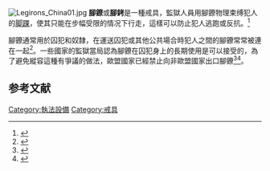 [[File:Legirons_China01.jpg|thumb]]
'''腳鐐'''或'''腳銬'''是一種戒具，監獄人員用腳鐐物理束缚犯人的[[脚踝|脚踝]]，使其只能在步幅受限的情况下行走，這樣可以防止犯人逃跑或反抗。<ref>{{cite EB1911|wstitle=Fetters and Handcuffs|volume=10|page=296}}</ref>

腳鐐通常用於囚犯和奴隸，在運送囚犯或其他公共場合時犯人之間的腳鐐常常被連在一起<ref>{{cite web|last=Reynolds |first=Marylee |title=Back on the Chain Gang |url=http://go.galegroup.com/ |work=Corrections Today |publisher=Gale group |access-date=1 October 2013 |url-status=dead |archive-url=https://web.archive.org/web/20110521185035/http://go.galegroup.com/ |archive-date=May 21, 2011 }}</ref>。一些國家的監獄當局認為腳鐐在囚犯身上的長期使用是可以接受的，為了避免縱容這種有爭議的做法，歐盟國家已經禁止向非歐盟國家出口腳鐐<ref>{{cite news |author1=Steve Wright |title=Civilising the torture trade |url=https://www.theguardian.com/science/2003/mar/13/research.science1 |accessdate=2022-03-19 |work=The Guardian |date=2003-03-13 |archive-date=2021-11-20 |archive-url=https://web.archive.org/web/20211120032632/https://www.theguardian.com/science/2003/mar/13/research.science1 |dead-url=no }}</ref><ref>{{cite news |title=COUNCIL REGULATION (EC) No 1236/2005 of 27 June 2005 |url=http://eur-lex.europa.eu/LexUriServ/LexUriServ.do?uri=OJ:L:2005:200:0001:0019:EN:PDF |accessdate=2022-03-19 |archive-date=2022-03-08 |archive-url=https://web.archive.org/web/20220308145811/http://eur-lex.europa.eu/LexUriServ/LexUriServ.do?uri=OJ:L:2005:200:0001:0019:EN:PDF |dead-url=no }}</ref>。

==参考文献==
{{reflist}}
{{Authority control}}
[[Category:執法設備|Category:執法設備]]
[[Category:戒具|Category:戒具]]